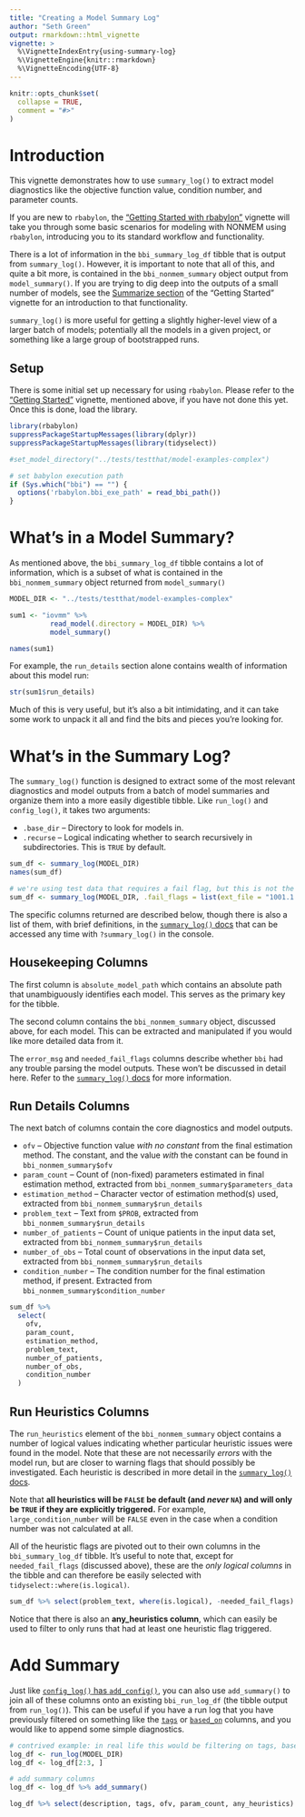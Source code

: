 ```yaml
---
title: "Creating a Model Summary Log"
author: "Seth Green"
output: rmarkdown::html_vignette
vignette: >
  %\VignetteIndexEntry{using-summary-log}
  %\VignetteEngine{knitr::rmarkdown}
  %\VignetteEncoding{UTF-8}
---
```


```r
knitr::opts_chunk$set(
  collapse = TRUE,
  comment = "#>"
)
```

# Introduction

This vignette demonstrates how to use `summary_log()` to extract model diagnostics like the objective function value, condition number, and parameter counts. 

If you are new to `rbabylon`, the ["Getting Started with rbabylon"](getting-started.html) vignette will take you through some basic scenarios for modeling with NONMEM using `rbabylon`, introducing you to its standard workflow and functionality.

There is a lot of information in the `bbi_summary_log_df` tibble that is output from `summary_log()`. However, it is important to note that all of this, and quite a bit more, is contained in the `bbi_nonmem_summary` object output from `model_summary()`. If you are trying to dig deep into the outputs of a small number of models, see the [Summarize section](https://metrumresearchgroup.github.io/rbabylon/articles/getting-started.html#summarize-model) of the "Getting Started" vignette for an introduction to that functionality. 

`summary_log()` is more useful for getting a slightly higher-level view of a larger batch of models; potentially all the models in a given project, or something like a large group of bootstrapped runs.

## Setup

There is some initial set up necessary for using `rbabylon`. Please refer to the ["Getting Started"](getting-started.html) vignette, mentioned above, if you have not done this yet. Once this is done, load the library.

```r
library(rbabylon)
suppressPackageStartupMessages(library(dplyr))
suppressPackageStartupMessages(library(tidyselect))
```

```r
#set_model_directory("../tests/testthat/model-examples-complex")

# set babylon execution path
if (Sys.which("bbi") == "") {
  options('rbabylon.bbi_exe_path' = read_bbi_path())
}
```

# What's in a Model Summary?

As mentioned above, the `bbi_summary_log_df` tibble contains a lot of information, which is a subset of what is contained in the `bbi_nonmem_summary` object returned from `model_summary()`

```r
MODEL_DIR <- "../tests/testthat/model-examples-complex"

sum1 <- "iovmm" %>%
          read_model(.directory = MODEL_DIR) %>%
          model_summary()

names(sum1)
```

For example, the `run_details` section alone contains wealth of information about this model run:

```r
str(sum1$run_details)
```

Much of this is very useful, but it's also a bit intimidating, and it can take some work to unpack it all and find the bits and pieces you're looking for.

# What's in the Summary Log?

The `summary_log()` function is designed to extract some of the most relevant diagnostics and model outputs from a batch of model summaries and organize them into a more easily digestible tibble. Like `run_log()` and `config_log()`, it takes two arguments:

* `.base_dir` -- Directory to look for models in.
* `.recurse` -- Logical indicating whether to search recursively in subdirectories. This is `TRUE` by default.

```r
sum_df <- summary_log(MODEL_DIR)
names(sum_df)
```

```r
# we're using test data that requires a fail flag, but this is not the focus of this vignette so we hide it.
sum_df <- summary_log(MODEL_DIR, .fail_flags = list(ext_file = "1001.1.TXT"))
```

The specific columns returned are described below, though there is also a list of them, with brief definitions, in the [`summary_log()` docs](https://metrumresearchgroup.github.io/rbabylon/reference/summary_log.html) that can be accessed any time with `?summary_log()` in the console.

## Housekeeping Columns

The first column is `absolute_model_path` which contains an absolute path that unambiguously identifies each model. This serves as the primary key for the tibble. 

The second column contains the `bbi_nonmem_summary` object, discussed above, for each model. This can be extracted and manipulated if you would like more detailed data from it.

The `error_msg` and `needed_fail_flags` columns describe whether `bbi` had any trouble parsing the model outputs. These won't be discussed in detail here. Refer to the [`summary_log()` docs](https://metrumresearchgroup.github.io/rbabylon/reference/summary_log.html) for more information.

## Run Details Columns

The next batch of columns contain the core diagnostics and model outputs. 

* `ofv` -- Objective function value _with no constant_ from the final estimation method. The constant, and the value _with_ the constant can be found in `bbi_nonmem_summary$ofv`
* `param_count` -- Count of (non-fixed) parameters estimated in final estimation method, extracted from `bbi_nonmem_summary$parameters_data`
* `estimation_method` -- Character vector of estimation method(s) used, extracted from `bbi_nonmem_summary$run_details`
* `problem_text` -- Text from `$PROB`, extracted from `bbi_nonmem_summary$run_details`
* `number_of_patients` -- Count of unique patients in the input data set, extracted from `bbi_nonmem_summary$run_details`
* `number_of_obs` -- Total count of observations in the input data set, extracted from `bbi_nonmem_summary$run_details`
* `condition_number` -- The condition number for the final estimation method, if present. Extracted from `bbi_nonmem_summary$condition_number`


```r
sum_df %>% 
  select(
    ofv, 
    param_count, 
    estimation_method, 
    problem_text, 
    number_of_patients, 
    number_of_obs, 
    condition_number
  )
```

## Run Heuristics Columns

The `run_heuristics` element of the `bbi_nonmem_summary` object contains a number of logical values indicating whether particular heuristic issues were found in the model. Note that these are not necessarily _errors_ with the model run, but are closer to warning flags that should possibly be investigated. Each heuristic is described in more detail in the [`summary_log()` docs](https://metrumresearchgroup.github.io/rbabylon/reference/summary_log.html). 

Note that **all heuristics will be `FALSE` be default (and _never_ `NA`) and will only be `TRUE` if they are explicitly triggered.** For example, `large_condition_number` will be `FALSE` even in the case when a condition number was not calculated at all.

All of the heuristic flags are pivoted out to their own columns in the `bbi_summary_log_df` tibble. It's useful to note that, except for `needed_fail_flags` (discussed above), these are the _only logical columns_ in the tibble and can therefore be easily selected with `tidyselect::where(is.logical)`.

```r
sum_df %>% select(problem_text, where(is.logical), -needed_fail_flags)
```

Notice that there is also an **any_heuristics column**, which can easily be used to filter to only runs that had at least one heuristic flag triggered.

# Add Summary

Just like [`config_log()` has `add_config()`](https://metrumresearchgroup.github.io/rbabylon/articles/using-based-on.html#checking-if-models-are-up-to-date-with-config_log), you can also use `add_summary()` to join all of these columns onto an existing `bbi_run_log_df` (the tibble output from `run_log()`). This can be useful if you have a run log that you have previously filtered on something like the [`tags`](https://metrumresearchgroup.github.io/rbabylon/articles/getting-started.html#filtering-tags-example) or [`based_on`](https://metrumresearchgroup.github.io/rbabylon/articles/using-based-on.html#filtering-tags-example) columns, and you would like to append some simple diagnostics.


```r
# contrived example: in real life this would be filtering on tags, based_on, etc.
log_df <- run_log(MODEL_DIR)
log_df <- log_df[2:3, ]

# add summary columns
log_df <- log_df %>% add_summary()

log_df %>% select(description, tags, ofv, param_count, any_heuristics)
```
